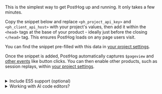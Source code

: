 
This is the simplest way to get PostHog up and running. It only takes a few minutes.

Copy the snippet below and replace `<ph_project_api_key>` and `<ph_client_api_host>` with your project's values, then add it within the `<head>` tags at the base of your product - ideally just before the closing `</head>` tag. This ensures PostHog loads on any page users visit.

You can find the snippet pre-filled with this data in [your project settings](https://us.posthog.com/settings/project#snippet).

<Snippet />

Once the snippet is added, PostHog automatically captures `$pageview` and [other events](/docs/data/autocapture) like button clicks. You can then enable other products, such as session replays, within [your project settings](https://us.posthog.com/settings). 

<br />

<DetailSetUpReverseProxy />

<DetailGroupProductsInOneProject />

<details>
  <summary>Include ES5 support (optional)</summary>

  If you need ES5 support for example to track Internet Explorer 11 replace `/static/array.js` in the snippet with `/static/array.full.es5.js`
</details>

<details>
  <summary>Working with AI code editors?</summary>

  If you’re working with AI code editors (like Lovable, Bolt.new, Replit, and others), it’s easy to install PostHog. All you have to do is ask (seriously). Specifically: in your tool, type a prompt like this: “I’d like to use PostHog to track events here; here is my install snippet.” Paste in your snippet. The tool will do the rest.

As of this time, some web-based AI builders (such as artifacts by Claude) don’t support access to external JS libraries. You’ll be able to ask it to use a placeholder, and then update it manually when you deploy to production.
</details>

